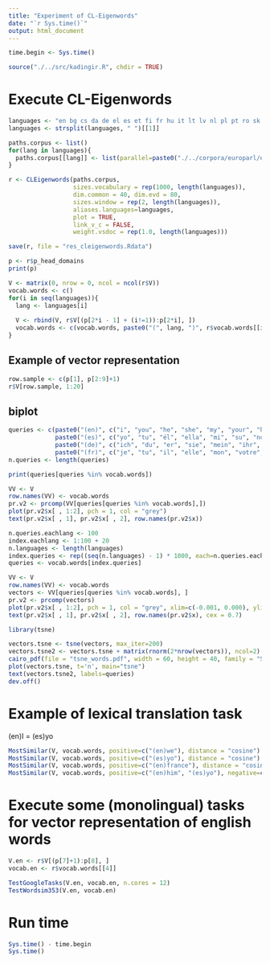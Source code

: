 ```yaml
---
title: "Experiment of CL-Eigenwords"
date: "`r Sys.time()`"
output: html_document
---
```


```r
time.begin <- Sys.time()

source("./../src/kadingir.R", chdir = TRUE)
```

# Execute CL-Eigenwords
```r
languages <- "en bg cs da de el es et fi fr hu it lt lv nl pl pt ro sk sl sv"
languages <- strsplit(languages, " ")[[1]]

paths.corpus <- list()
for(lang in languages){
  paths.corpus[[lang]] <- list(parallel=paste0("./../corpora/europarl/europarl-v7.merged.", lang, ".tokenized.100000"))
}

r <- CLEigenwords(paths.corpus,
                  sizes.vocabulary = rep(1000, length(languages)),
                  dim.common = 40, dim.evd = 80,
                  sizes.window = rep(2, length(languages)),
                  aliases.languages=languages,
                  plot = TRUE,
                  link_v_c = FALSE,
                  weight.vsdoc = rep(1.0, length(languages)))

save(r, file = "res_cleigenwords.Rdata")
```


```r
p <- r$p_head_domains
print(p)

V <- matrix(0, nrow = 0, ncol = ncol(r$V))
vocab.words <- c()
for(i in seq(languages)){
  lang <- languages[i]
  
  V <- rbind(V, r$V[(p[2*i - 1] + (i!=1)):p[2*i], ])
  vocab.words <- c(vocab.words, paste0("(", lang, ")", r$vocab.words[[i]]))
}
```

## Example of vector representation
```r
row.sample <- c(p[1], p[2:9]+1)
r$V[row.sample, 1:20]
```

## biplot
```r
queries <- c(paste0("(en)", c("i", "you", "he", "she", "my", "your", "her", "we")),
             paste0("(es)", c("yo", "tu", "él", "ella", "mi", "su", "nosotros")),
             paste0("(de)", c("ich", "du", "er", "sie", "mein", "ihr", "sie", "wir")),
             paste0("(fr)", c("je", "tu", "il", "elle", "mon", "votre", "son", "nous")))
n.queries <- length(queries)

print(queries[queries %in% vocab.words])

VV <- V
row.names(VV) <- vocab.words
pr.v2 <- prcomp(VV[queries[queries %in% vocab.words],])
plot(pr.v2$x[ , 1:2], pch = 1, col = "grey")
text(pr.v2$x[ , 1], pr.v2$x[ , 2], row.names(pr.v2$x))
```


```r
n.queries.eachlang <- 100
index.eachlang <- 1:100 + 20
n.languages <- length(languages)
index.queries <- rep((seq(n.languages) - 1) * 1000, each=n.queries.eachlang) + rep(index.eachlang, n.languages)
queries <- vocab.words[index.queries]

VV <- V
row.names(VV) <- vocab.words
vectors <- VV[queries[queries %in% vocab.words], ]
pr.v2 <- prcomp(vectors)
plot(pr.v2$x[ , 1:2], pch = 1, col = "grey", xlim=c(-0.001, 0.000), ylim=c(-0.001, 0.001))
text(pr.v2$x[ , 1], pr.v2$x[ , 2], row.names(pr.v2$x), cex = 0.7)
```

```r
library(tsne)

vectors.tsne <- tsne(vectors, max_iter=200)
vectors.tsne2 <- vectors.tsne + matrix(rnorm(2*nrow(vectors)), ncol=2)
cairo_pdf(file = "tsne_words.pdf", width = 60, height = 40, family = "Sans")
plot(vectors.tsne, t='n', main="tsne")
text(vectors.tsne2, labels=queries)
dev.off()
```

# Example of lexical translation task
(en)I = (es)yo

```r
MostSimilar(V, vocab.words, positive=c("(en)we"), distance = "cosine")
MostSimilar(V, vocab.words, positive=c("(es)yo"), distance = "cosine")
MostSimilar(V, vocab.words, positive=c("(en)france"), distance = "cosine")
MostSimilar(V, vocab.words, positive=c("(en)him", "(es)yo"), negative=c("(en)he"), distance = "cosine")
```

# Execute some (monolingual) tasks for vector representation of english words
```r
V.en <- r$V[(p[7]+1):p[8], ]
vocab.en <- r$vocab.words[[4]]

TestGoogleTasks(V.en, vocab.en, n.cores = 12)
TestWordsim353(V.en, vocab.en)
```

# Run time
```r
Sys.time() - time.begin
Sys.time()
```